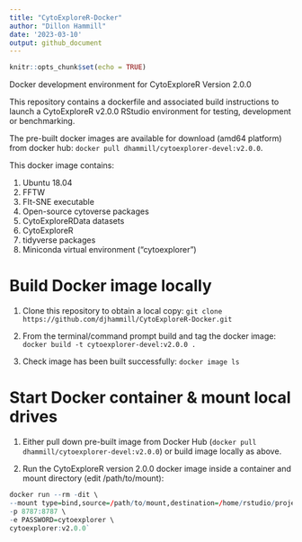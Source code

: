 ```yaml
---
title: "CytoExploreR-Docker"
author: "Dillon Hammill"
date: '2023-03-10'
output: github_document
---
```


```r
knitr::opts_chunk$set(echo = TRUE)
```

Docker development environment for CytoExploreR Version 2.0.0

This repository contains a dockerfile and associated build instructions to launch a CytoExploreR v2.0.0 RStudio environment for testing, development or benchmarking.

The pre-built docker images are available for download (amd64 platform) from docker hub: `docker pull dhammill/cytoexplorer-devel:v2.0.0`.

This docker image contains: 

1. Ubuntu 18.04 
2. FFTW 
3. FIt-SNE executable 
4. Open-source cytoverse packages 
5. CytoExploreRData datasets 
6. CytoExploreR 
7. tidyverse packages 
8. Miniconda virtual environment ("cytoexplorer")

# Build Docker image locally

1.  Clone this repository to obtain a local copy: `git clone https://github.com/djhammill/CytoExploreR-Docker.git`

2.  From the terminal/command prompt build and tag the docker image: `docker build -t cytoexplorer-devel:v2.0.0 .`

3.  Check image has been built successfully: `docker image ls`

# Start Docker container & mount local drives

1.  Either pull down pre-built image from Docker Hub (`docker pull dhammill/cytoexplorer-devel:v2.0.0`) or build image locally as above.

2.  Run the CytoExploreR version 2.0.0 docker image inside a container and mount directory (edit /path/to/mount): 
```r
docker run --rm -dit \  
--mount type=bind,source=/path/to/mount,destination=/home/rstudio/project \
-p 8787:8787 \
-e PASSWORD=cytoexplorer \
cytoexplorer:v2.0.0`
```
